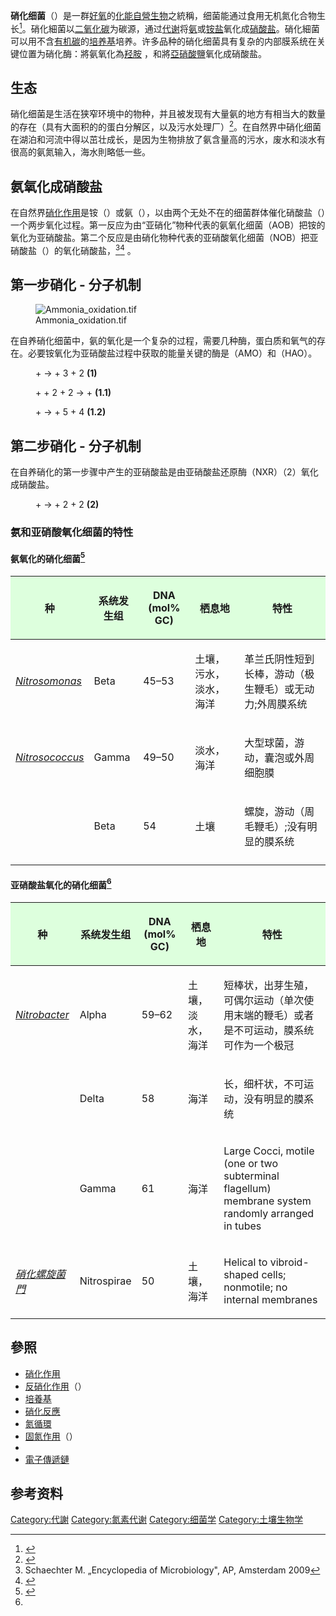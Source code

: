 {{多個問題|
{{expand English|time=2015-8-15}}
{{expand|time=2015-8-15}}
}}
{{NoteTA|G1=Ecology}}
'''硝化细菌'''（{{lang-en|'''nitrifying bacteria'''}}）是一群[[好氧生物|好氧]]的[[化能生物|化能]][[自營生物|自營生物]]之統稱，细菌能通过食用无机氮化合物生长<ref name="pmid11539154">{{cite journal |author=Mancinelli RL |title=The nature of nitrogen:  an overview |journal=Life support & biosphere science : international journal of earth space |volume=3 |issue=1–2 |pages=17–24 |year=1996 |pmid=11539154}}</ref>。硝化細菌以[[二氧化碳|二氧化碳]]为碳源，通过[[代谢|代谢]]将[[氨|氨]]或[[铵盐|铵盐]]氧化成[[硝酸盐|硝酸盐]]。硝化細菌可以用不含[[有机碳|有机碳]]的[[培养基|培养基]]培养。许多品种的硝化细菌具有复杂的内部膜系统在关键位置为硝化酶：{{le|氨单加氧酶|Ammonia monooxygenase}}將氨氧化為[[羟胺|羟胺]] ，和{{le|亚硝酸盐氧化还原酶|nitrite oxidoreductase}}將[[亞硝酸鹽|亞硝酸鹽]]氧化成硝酸盐。

==生态==
硝化细菌是生活在狭窄环境中的物种，并且被发现有大量氨的地方有相当大的数量的存在（具有大面积的的蛋白分解区，以及污水处理厂）<ref name="pmid386925">{{cite journal |author=Belser LW |title=Population ecology of nitrifying bacteria |url=https://archive.org/details/sim_annual-review-of-microbiology_1979_33/page/309 |journal=Annu. Rev. Microbiol. |volume=33 |issue= |pages=309–333 |year=1979 |pmid=386925 |doi=10.1146/annurev.mi.33.100179.001521}}</ref>。在自然界中硝化细菌在湖泊和河流中得以茁壮成长，是因为生物排放了氨含量高的污水，废水和淡水有很高的氨氮输入，海水則略低一些。

== 氨氧化成硝酸盐 ==
在自然界[[硝化作用|硝化作用]]是铵（{{Chem|NH|4|+}}）或氨（{{Chem|NH|3}}），以由两个无处不在的细菌群体催化硝酸盐（{{Chem|NO|3|-}}）一个两步氧化过程。第一反应为由“亚硝化”物种代表的氨氧化细菌（AOB）把铵的氧化为亚硝酸盐。第二个反应是由硝化物种代表的亚硝酸氧化细菌（NOB）把亚硝酸盐（{{Chem|NO|2|-}}）的氧化硝酸盐，<ref name="p2">Schaechter M. „Encyclopedia of Microbiology", AP, Amsterdam 2009</ref><ref>{{cite journal |author=Ward BB |title=Nitrification and ammonification in aquatic systems |journal=Life support & biosphere science : international journal of earth space |volume=3 |issue=1–2 |pages=25–9 |year=1996 |pmid=11539155 |doi=}}</ref>
。

== 第一步硝化 - 分子机制 ==
[[File:Ammonia_oxidation.tif|thumb]]

在自养硝化细菌中，氨的氧化是一个复杂的过程，需要几种酶，蛋白质和氧气的存在。必要铵氧化为亚硝酸盐过程中获取的能量关键的酶是{{le|氨单加氧酶|Ammonia monooxygenase}}（AMO）和{{le|羟胺氧化还原酶|Hydroxylamine oxidoreductase}}（HAO）。

:{{Chem|NH|3}} + {{Chem|O|2}} → {{Chem|NO|2|-}} + 3 {{Chem|H|+}} + 2 {{Chem|e|-}} '''(1)'''
:{{Chem|NH|3}} + {{Chem|O|2}} + 2 {{Chem|H|+}} + 2 {{Chem|e|-}} →  {{Chem|NH|2|OH}} +  {{Chem|H|2|O}} '''(1.1)'''
:{{Chem|NH|2|OH}} + {{Chem|H|2|O}} → {{Chem|NO|2|-}} + 5 {{Chem|H|+}} + 4 {{Chem|e|-}} '''(1.2)'''

== 第二步硝化 - 分子机制 ==
在自养硝化的第一步骤中产生的亚硝酸盐是由亚硝酸盐还原酶（NXR）（2）氧化成硝酸盐。

:{{Chem|NO|2|-}} + {{Chem|H|2|O}} → {{Chem|NO|3|-}} + 2 {{Chem|H|+}} + 2 {{Chem|e|-}} '''(2)'''

=== 氨和亚硝酸氧化细菌的特性 ===

==== 氨氧化的硝化细菌<ref name="p3">{{cite book |last= Michael H. Gerardi | title= Nitrification and Denitrification in the Activated Sludge Process. |year=2002 |publisher= John Wiley & Sons,}}</ref> ====
{| class="wikitable"
! style="background: #ddffdd;"|种
! style="background: #ddffdd;"|系统发生组
! style="background: #ddffdd;"|DNA (mol% GC)
! style="background: #ddffdd;"|栖息地
! style="background: #ddffdd;"|特性
|-
| ''[[Nitrosomonas|Nitrosomonas]]''
| Beta
| 45–53
| 土壤，污水，淡水，海洋
| 革兰氏阴性短到长棒，游动（极生鞭毛）或无动力;外周膜系统
|- bgcolor="#EFEFEF"
| ''[[Nitrosococcus|Nitrosococcus]]''
| Gamma
| 49–50
| 淡水，海洋
| 大型球菌，游动，囊泡或外周细胞膜
|-
| ''{{le|Nitrosospira|Nitrosospira}}''
| Beta
| 54
| 土壤
| 螺旋，游动（周毛鞭毛）;没有明显的膜系统
|-
|}

==== 亚硝酸盐氧化的硝化细菌<ref name="p3" /> ====
{| class="wikitable"
! style="background: #ddffdd;"|种
! style="background: #ddffdd;"|系统发生组
! style="background: #ddffdd;"|DNA (mol% GC)
! style="background: #ddffdd;"|栖息地
! style="background: #ddffdd;"|特性
|-
| ''[[Nitrobacter|Nitrobacter]]''
| Alpha
| 59–62
| 土壤，淡水，海洋
| 短棒状，出芽生殖，可偶尔运动（单次使用末端的鞭毛）或者是不可运动，膜系统可作为一个极冠
|-bgcolor="#EFEFEF"
| ''{{le|Nitrospina|Nitrospina}}''
| Delta
| 58
| 海洋
| 长，细杆状，不可运动，没有明显的膜系统
|-
| ''{{le|Nitrococcus|Nitrococcus}}''
| Gamma
| 61
| 海洋
| Large Cocci, motile (one or two subterminal flagellum) membrane system randomly arranged in tubes
|-bgcolor="#EFEFEF"
| ''[[硝化螺旋菌門|硝化螺旋菌門]]''
| Nitrospirae
| 50
| 土壤，海洋
| Helical to vibroid-shaped cells; nonmotile; no internal membranes
|}

==參照==
* [[硝化作用|硝化作用]]
* [[反硝化作用|反硝化作用]]（{{lang|en|Denitrification}}）
* [[培養基|培養基]]
* [[硝化反應|硝化反應]]
* [[氮循環|氮循環]]
* [[固氮作用|固氮作用]]（{{lang|en|Nitrogen fixation}}）
* {{le|氮缺乏症|Nitrogen deficiency}}
* [[電子傳遞鏈|電子傳遞鏈]]

==参考资料==
{{reflist}}

[[Category:代謝|Category:代謝]]
[[Category:氮素代谢|Category:氮素代谢]]
[[Category:细菌学|Category:细菌学]]
[[Category:土壤生物学|Category:土壤生物学]]